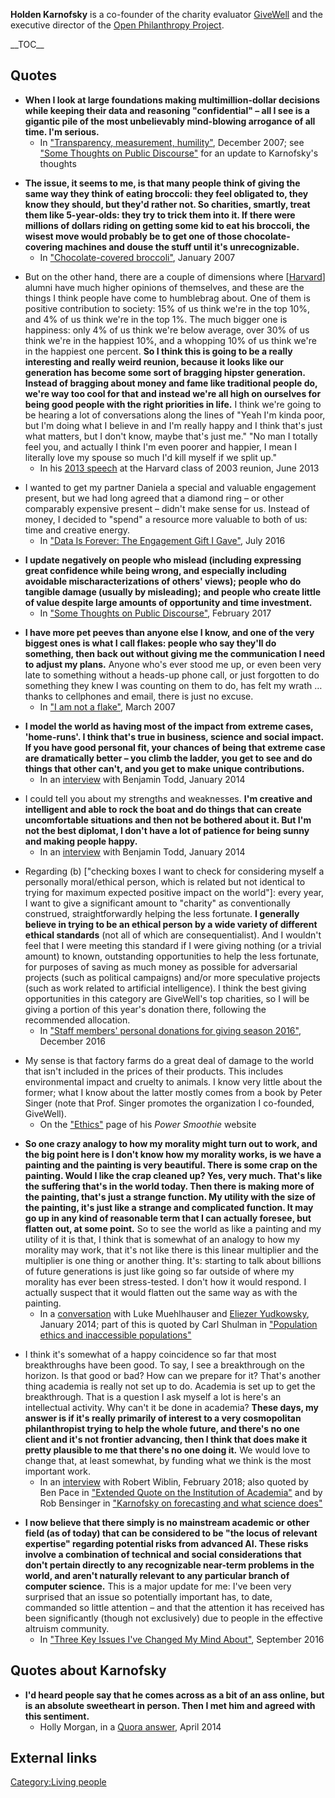 '''Holden Karnofsky''' is a co-founder of the charity evaluator [[wikipedia:GiveWell|GiveWell]] and the executive director of the [[wikipedia:Open Philanthropy Project|Open Philanthropy Project]].

__TOC__

==Quotes==

* '''When I look at large foundations making multimillion-dollar decisions while keeping their data and reasoning "confidential" – all I see is a gigantic pile of the most unbelievably mind-blowing arrogance of all time. I'm serious.'''
** In [https://blog.givewell.org/2007/12/27/transparency-measurement-humility/ "Transparency, measurement, humility"], December 2007; see [http://effective-altruism.com/ea/17o/some_thoughts_on_public_discourse/ "Some Thoughts on Public Discourse"] for an update to Karnofsky's thoughts

* '''The issue, it seems to me, is that many people think of giving the same way they think of eating broccoli: they feel obligated to, they know they should, but they'd rather not. So charities, smartly, treat them like 5-year-olds: they try to trick them into it. If there were millions of dollars riding on getting some kid to eat his broccoli, the wisest move would probably be to get one of those chocolate-covering machines and douse the stuff until it's unrecognizable.'''
** In [https://blog.givewell.org/2007/01/03/chocolate-covered-broccoli/ "Chocolate-covered broccoli"], January 2007

* But on the other hand, there are a couple of dimensions where <nowiki>[</nowiki>[[wikipedia:Harvard University|Harvard]]<nowiki>]</nowiki> alumni have much higher opinions of themselves, and these are the things I think people have come to humblebrag about. One of them is positive contribution to society: 15% of us think we're in the top 10%, and 4% of us think we're in the top 1%. The much bigger one is happiness: only 4% of us think we're below average, over 30% of us think we're in the happiest 10%, and a whopping 10% of us think we're in the happiest one percent. '''So I think this is going to be a really interesting and really weird reunion, because it looks like our generation has become some sort of bragging hipster generation. Instead of bragging about money and fame like traditional people do, we're way too cool for that and instead we're all high on ourselves for being good people with the right priorities in life.''' I think we're going to be hearing a lot of conversations along the lines of "Yeah I'm kinda poor, but I'm doing what I believe in and I'm really happy and I think that's just what matters, but I don't know, maybe that's just me." "No man I totally feel you, and actually I think I'm even poorer and happier, I mean I literally love my spouse so much I'd kill myself if we split up."
** In his [http://www.harvard03.com/holdens-2013-presentation-video 2013 speech] at the Harvard class of 2003 reunion, June 2013

* I wanted to get my partner Daniela a special and valuable engagement present, but we had long agreed that a diamond ring – or other comparably expensive present – didn't make sense for us. Instead of money, I decided to "spend" a resource more valuable to both of us: time and creative energy.
** In [https://medium.com/@holden0/data-is-forever-the-engagement-gift-i-gave-123e75e1ca71 "Data Is Forever: The Engagement Gift I Gave"], July 2016

* '''I update negatively on people who mislead (including expressing great confidence while being wrong, and especially including avoidable mischaracterizations of others' views); people who do tangible damage (usually by misleading); and people who create little of value despite large amounts of opportunity and time investment.'''
** In [http://effective-altruism.com/ea/17o/some_thoughts_on_public_discourse/ "Some Thoughts on Public Discourse"], February 2017

* '''I have more pet peeves than anyone else I know, and one of the very biggest ones is what I call flakes: people who say they'll do something, then back out without giving me the communication I need to adjust my plans.''' Anyone who's ever stood me up, or even been very late to something without a heads-up phone call, or just forgotten to do something they knew I was counting on them to do, has felt my wrath … thanks to cellphones and email, there is just no excuse.
** In [https://blog.givewell.org/2007/03/06/i-am-not-a-flake/ "I am not a flake"], March 2007

* '''I model the world as having most of the impact from extreme cases, 'home-runs'. I think that's true in business, science and social impact. If you have good personal fit, your chances of being that extreme case are dramatically better – you climb the ladder, you get to see and do things that other can't, and you get to make unique contributions.'''
** In an [https://80000hours.org/2014/10/interview-holden-karnofsky-on-the-importance-of-personal-fit/ interview] with Benjamin Todd, January 2014

* I could tell you about my strengths and weaknesses. '''I'm creative and intelligent and able to rock the boat and do things that can create uncomfortable situations and then not be bothered about it. But I'm not the best diplomat, I don't have a lot of patience for being sunny and making people happy.'''
** In an [https://80000hours.org/2014/10/interview-holden-karnofsky-on-the-importance-of-personal-fit/ interview] with Benjamin Todd, January 2014

* Regarding (b) <nowiki>[</nowiki>"checking boxes I want to check for considering myself a personally moral/ethical person, which is related but not identical to trying for maximum expected positive impact on the world"<nowiki>]</nowiki>: every year, I want to give a significant amount to "charity" as conventionally construed, straightforwardly helping the less fortunate. '''I generally believe in trying to be an ethical person by a wide variety of different ethical standards''' (not all of which are consequentialist). And I wouldn't feel that I were meeting this standard if I were giving nothing (or a trivial amount) to known, outstanding opportunities to help the less fortunate, for purposes of saving as much money as possible for adversarial projects (such as political campaigns) and/or more speculative projects (such as work related to artificial intelligence). I think the best giving opportunities in this category are GiveWell's top charities, so I will be giving a portion of this year's donation there, following the recommended allocation.
** In [https://blog.givewell.org/2016/12/09/staff-members-personal-donations-giving-season-2016/ "Staff members' personal donations for giving season 2016"], December 2016

* My sense is that factory farms do a great deal of damage to the world that isn't included in the prices of their products. This includes environmental impact and cruelty to animals. I know very little about the former; what I know about the latter mostly comes from a book by Peter Singer (note that Prof. Singer promotes the organization I co-founded, GiveWell).
** On the [https://powersmoothie.org/ethics/ "Ethics"] page of his ''Power Smoothie'' website

* '''So one crazy analogy to how my morality might turn out to work, and the big point here is I don't know how my morality works, is we have a painting and the painting is very beautiful. There is some crap on the painting. Would I like the crap cleaned up? Yes, very much. That's like the suffering that's in the world today. Then there is making more of the painting, that's just a strange function. My utility with the size of the painting, it's just like a strange and complicated function. It may go up in any kind of reasonable term that I can actually foresee, but flatten out, at some point.''' So to see the world as like a painting and my utility of it is that, I think that is somewhat of an analogy to how my morality may work, that it's not like there is this linear multiplier and the multiplier is one thing or another thing. It's: starting to talk about billions of future generations is just like going so far outside of where my morality has ever been stress-tested. I don't how it would respond. I actually suspect that it would flatten out the same way as with the painting.
** In a [https://intelligence.org/wp-content/uploads/2014/01/01-16-2014-conversation-on-existential-risk.pdf conversation] with Luke Muehlhauser and [[Eliezer Yudkowsky]], January 2014; part of this is quoted by Carl Shulman in [https://reflectivedisequilibrium.blogspot.com/2014/08/population-ethics-and-inaccessible.html "Population ethics and inaccessible populations"]

* I think it's somewhat of a happy coincidence so far that most breakthroughs have been good. To say, I see a breakthrough on the horizon. Is that good or bad? How can we prepare for it? That's another thing academia is really not set up to do. Academia is set up to get the breakthrough. That is a question I ask myself a lot is here's an intellectual activity. Why can't it be done in academia? '''These days, my answer is if it's really primarily of interest to a very cosmopolitan philanthropist trying to help the whole future, and there's no one client and it's not frontier advancing, then I think that does make it pretty plausible to me that there's no one doing it.''' We would love to change that, at least somewhat, by funding what we think is the most important work.
** In an [https://80000hours.org/podcast/episodes/holden-karnofsky-open-philanthropy/ interview] with Robert Wiblin, February 2018; also quoted by Ben Pace in [https://www.lesswrong.com/posts/nXZi8efFArfk3u568/extended-quote-on-the-institution-of-academia "Extended Quote on the Institution of Academia"] and by Rob Bensinger in [https://www.lesswrong.com/posts/FhmWKE77qCPWJ63Y5/karnofsky-on-forecasting-and-what-science-does "Karnofsky on forecasting and what science does"]

* '''I now believe that there simply is no mainstream academic or other field (as of today) that can be considered to be "the locus of relevant expertise" regarding potential risks from advanced AI. These risks involve a combination of technical and social considerations that don't pertain directly to any recognizable near-term problems in the world, and aren't naturally relevant to any particular branch of computer science.''' This is a major update for me: I've been very surprised that an issue so potentially important has, to date, commanded so little attention – and that the attention it has received has been significantly (though not exclusively) due to people in the effective altruism community.
** In [https://www.openphilanthropy.org/blog/three-key-issues-ive-changed-my-mind-about "Three Key Issues I've Changed My Mind About"], September 2016

==Quotes about Karnofsky==

* '''I'd heard people say that he comes across as a bit of an ass online, but is an absolute sweetheart in person. Then I met him and agreed with this sentiment.'''
** Holly Morgan, in a [https://www.quora.com/GiveWell-What-is-Holden-Karnofsky-like-in-person/answer/Holly-Morgan Quora answer], April 2014

==External links==

{{Wikipedia}}

{{DEFAULTSORT:Karnofsky, Holden}}

[[Category:Living people]]
